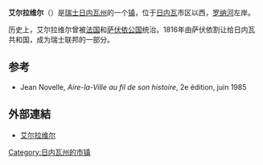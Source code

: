 {{瑞士市镇信息框
 | 市镇名称		= 艾尔拉维尔
 | 原文名称             = Aire-la-Ville
 | 纹章 = AireLaVille-coat of arms.svg
 | 语言                   = [[法语|法语]]
 | 所属州               = 日内瓦州
 | iso-code-region 	= CH-GE
 | 所属区               = 无
 | lat_d=46|lat_m=11|lat_NS=N|long_d=6|long_m=2|long_EW=E
 | 邮政编码		= 1288
 | 市镇代码        	= 6601
 | 面积                 = 2.89
 | 平均海拔        = 326
 | 人口               = 1138<small>（2009年11月资料）</small><ref>{{fr}}[http://www.aire-la-ville.ch/Default.asp?317339233DE6269336433D4761366E Populations] {{webarchive|url=https://web.archive.org/web/20110527161940/http://www.aire-la-ville.ch/Default.asp?317339233DE6269336433D4761366E |date=2011-05-27 }}</ref>
 | 主页  		= www.aire-la-ville.ch
 | 市镇长           = 昂利·杜维亚尔（Henri <br>Duvillard）
 | 相邻市镇             = [[贝尔内|贝尔内]]、[[卡尔蒂尼|卡尔蒂尼]]、[[吕桑|吕桑]]、<br>[[萨蒂尼|萨蒂尼]]
 | 友好城市             = 
 | 地图文件 = Karte Gemeinde Aire-la-Ville 2007.png
|}}
'''艾尔拉维尔'''（{{lang-fr|Aire-la-Ville}}）是[[瑞士|瑞士]][[日内瓦州|日内瓦州]]的一个[[瑞士的市镇|镇]]，位于[[日内瓦|日内瓦]]市区以西，[[罗纳河|罗纳河]]左岸。

历史上，艾尔拉维尔曾被[[法国|法国]]和[[萨伏依公国|萨伏依公国]]统治。1816年由萨伏依割让给日内瓦共和国，成为瑞士联邦的一部分。

==参考==
{{reflist}}
*{{fr}}Jean Novelle, ''Aire-la-Ville au fil de son histoire'', 2e édition, juin 1985

==外部連結==
*{{fr}}[http://www.aire-la-ville.ch 艾尔拉维尔]

{{日内瓦州行政区划}}
{{DEFAULTSORT:Aire-la-Ville.ch}}
[[Category:日内瓦州的市镇|Category:日内瓦州的市镇]]